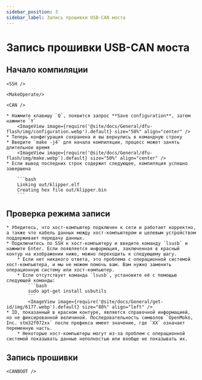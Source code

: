 ```yaml
---
sidebar_position: 3
sidebar_label: Запись прошивки USB-CAN моста
---
```




# Запись прошивки USB-CAN моста

## Начало компиляции

    <SSH />

    <MakeOperate/>

    <CAN />

    * Нажмите клавишу `Q`, появится запрос **Save configuration**, затем нажмите `Y`
        <ImageView image={require('@site/docs/General/dfu-flash/img/configuration.webp').default} size="50%" align="center" />
    * Теперь конфигурация сохранена и вы вернулись в командную строку
    * Введите `make -j4` для начала компиляции, процесс может занять длительное время
        <ImageView image={require('@site/docs/General/dfu-flash/img/make.webp').default} size="50%" align="center" />
    * Если вывод последних строк содержит следующее, компиляция успешно завершена

        ```bash
        Linking out/klipper.elf
        Creating hex file out/klipper.bin
        ```
## Проверка режима записи

    * Убедитесь, что хост-компьютер подключен к сети и работает корректно, а также что кабель данных между хост-компьютером и целевым устройством поддерживает передачу данных.
    * Подключитесь по SSH к хост-компьютеру и введите команду `lsusb` и нажмите Enter. Если появляется информация, заключенная в красный контур на изображении ниже, можно переходить к следующему шагу.
        * Если нет никакого ответа, это проблема с операционной системой хост-компьютера, и мы не можем помочь вам. Вам нужно заменить операционную систему или хост-компьютер.
        * Если отсутствует команда `lsusb`, установите её с помощью следующей команды:
            ```bash
            sudo apt-get install usbutils
            ```
            <ImageView image={require('@site/docs/General/get-id/img/6177.webp').default} size="80%" align="left" /> 
    * ID, показанный в красном контуре, является справочной информацией, но не фиксированной величиной. Последовательность символов `OpenMoko, Inc. stm32f072xx` после префикса имеет значение, где `XX` означает переменную часть.
        * Некоторые хост-компьютеры могут из-за проблем с операционной системой показывать данные неполностью или вообще не показывать их.

## Запись прошивки


    <CANBOOT />
